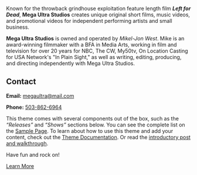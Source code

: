 <Banner />

<Container>


<Youtube url="https://www.youtube.com/watch?v=AkXbEKXBdwg" />

Known for the throwback grindhouse exploitation feature length film ***Left for Dead***, **Mega Ultra Studios** creates unique original short films, music videos, and promotional videos for independent performing artists and small business.

**Mega Ultra Studios** is owned and operated by *Mikel-Jon West*. Mike is an award-winning filmmaker with a BFA in Media Arts, working in film and television for over 20 years for NBC, The CW, My50tv, On Location Casting for USA Network's "In Plain Sight," as well as writing, editing, producing, and directing independently with Mega Ultra Studios.

## Contact

<!--
  The `id="contact"` attribute below is for creating internal anchor link.
  You can remove/change it, but make sure you edit the corresponding link
  in src/gatsby-theme-musician/config/navigation.yml
  See: https://learn.freecodecamp.org/responsive-web-design/basic-html-and-html5/link-to-internal-sections-of-a-page-with-anchor-elements/
-->

<div id="contact" className="text-center">

**Email:** <megaultra@mail.com>

**Phone:** [503-862-6964‬](tel:5038626964)

</div>

This theme comes with several components out of the box, such as the _“Releases”_ and _“Shows”_ sections below. You can see the complete list on the [Sample Page](/sample-page). To learn about how to use this theme and add your content, check out the [Theme Documentation](https://github.com/ekafyi/gatsby-theme-musician/tree/master/docs). Or read the [introductory post and walkthrough](https://dev.to/ekafyi/make-a-landing-page-for-your-band-in-30-minutes-with-gatsby-theme-musician-2227).

Have fun and rock on!

<p className="text-center">
  <a class="gtm-button" href="https://github.com/ekafyi/gatsby-theme-musician/tree/master/docs" rel="external">
    Learn More
  </a>
</p>

<Releases releases={props.releases} />

<Shows shows={props.shows} />

</Container>
